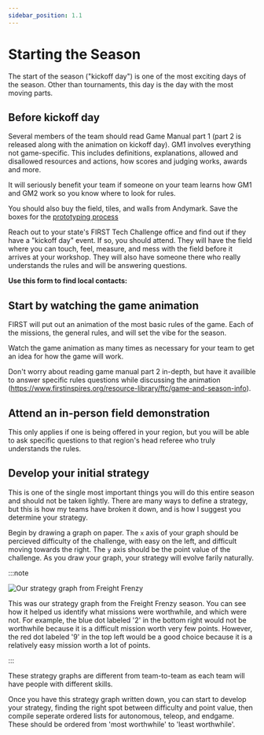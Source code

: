 ```yaml
---
sidebar_position: 1.1
---
```



# Starting the Season

The start of the season ("kickoff day") is one of the most exciting days of the season. Other than tournaments, this day is the day with the most moving parts.

## Before kickoff day

Several members of the team should read Game Manual part 1 (part 2 is released along with the animation on kickoff day). GM1 involves everything not game-specific. This includes definitions, explanations, allowed and disallowed resources and actions, how scores and judging works, awards and more.

It will seriously benefit your team if someone on your team learns how GM1 and GM2 work so you know where to look for rules.

You should also buy the field, tiles, and walls from Andymark. Save the boxes for the [prototyping process](./build/prototyping-cad)

Reach out to your state's FIRST Tech Challenge office and find out if they have a "kickoff day" event. If so, you should attend. They will have the field where you can touch, feel, measure, and mess with the field before it arrives at your workshop. They will also have someone there who really understands the rules and will be answering questions.

**Use this form to find local contacts:**

<LocalHelp />

## Start by watching the game animation

FIRST will put out an animation of the most basic rules of the game. Each of the missions, the general rules, and will set the vibe for the season.

Watch the game animation as many times as necessary for your team to get an idea for how the game will work.

Don't worry about reading game manual part 2 in-depth, but have it availible to answer specific rules questions while discussing the animation (https://www.firstinspires.org/resource-library/ftc/game-and-season-info).

## Attend an in-person field demonstration

This only applies if one is being offered in your region, but you will be able to ask specific questions to that region's head referee who truly understands the rules.

## Develop your initial strategy

This is one of the single most important things you will do this entire season and should not be taken lightly. There are many ways to define a strategy, but this is how my teams have broken it down, and is how I suggest you determine your strategy.

Begin by drawing a graph on paper. The `x` axis of your graph should be percieved difficulty of the challenge, with easy on the left, and difficult moving towards the right. The `y` axis should be the point value of the challenge. As you draw your graph, your strategy will evolve farily naturally.

:::note

![Our strategy graph from Freight Frenzy](/img/ftc-strategy.png)

This was our strategy graph from the Freight Frenzy season. You can see how it helped us identify what missions were worthwhile, and which were not. For example, the blue dot labeled '2' in the bottom right would not be worthwhile because it is a difficult mission worth very few points. However, the red dot labeled '9' in the top left would be a good choice because it is a relatively easy mission worth a lot of points.

:::

These strategy graphs are different from team-to-team as each team will have people with different skills.

Once you have this strategy graph written down, you can start to develop your strategy, finding the right spot between difficulty and point value, then compile seperate ordered lists for autonomous, teleop, and endgame. These should be ordered from 'most worthwhile' to 'least worthwhile'.
